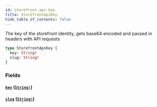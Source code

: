 ```yaml
---
id: storefront-api-key
title: StorefrontApiKey
hide_table_of_contents: false
---
```



The key of the storefront identity, gets base64 encoded and passed in headers with API requests

```graphql
type StorefrontApiKey {
  key: String!
  slug: String!
}
```


### Fields

#### [`key`](#) ([`String!`](/developers/demandhq-apis/demand-api/graphql/reference/scalars/string))




#### [`slug`](#) ([`String!`](/developers/demandhq-apis/demand-api/graphql/reference/scalars/string))






